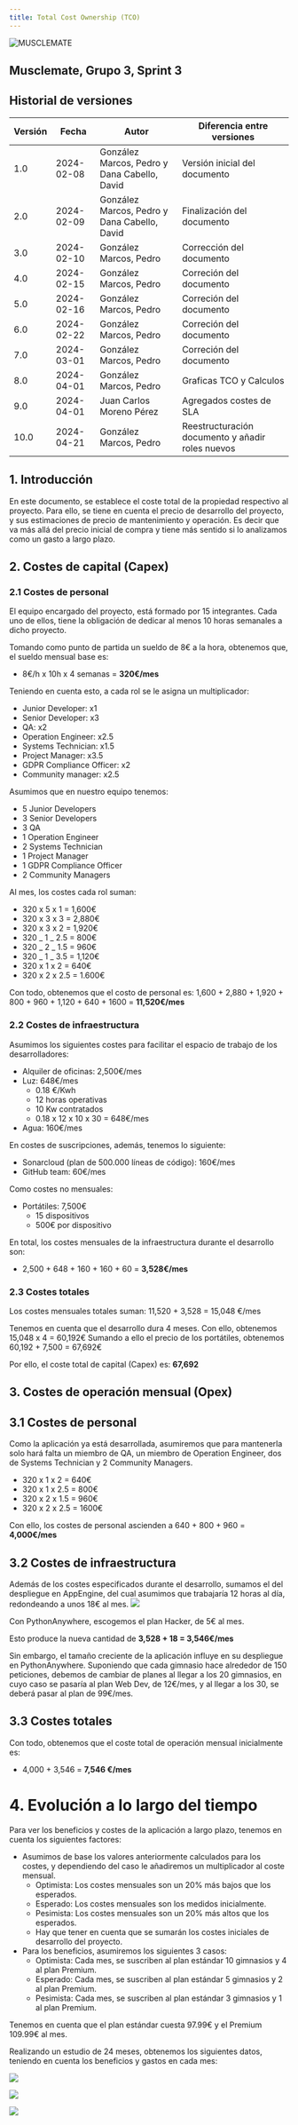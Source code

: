 ```yaml
---
title: Total Cost Ownership (TCO)
---
```


![MUSCLEMATE](logo.png)

## Musclemate, Grupo 3, Sprint 3

## Historial de versiones

| Versión | Fecha      | Autor                  | Diferencia entre versiones                       |
| ------- | ---------- | ---------------------- | ------------------------------------------------ |
| 1.0     | 2024-02-08 | González Marcos, Pedro y Dana Cabello, David | Versión inicial del documento                    |
| 2.0     | 2024-02-09 | González Marcos, Pedro y Dana Cabello, David | Finalización del documento                       |
| 3.0     | 2024-02-10 | González Marcos, Pedro | Corrección del documento                         |
| 4.0     | 2024-02-15 | González Marcos, Pedro | Correción del documento                          |
| 5.0     | 2024-02-16 | González Marcos, Pedro | Correción del documento                          |
| 6.0     | 2024-02-22 | González Marcos, Pedro | Correción del documento                          |
| 7.0     | 2024-03-01 | González Marcos, Pedro | Correción del documento                          |
| 8.0     | 2024-04-01 | González Marcos, Pedro | Graficas TCO y Calculos                          |
| 9.0     | 2024-04-01 | Juan Carlos Moreno Pérez  | Agregados costes de SLA                          |
| 10.0    | 2024-04-21 | González Marcos, Pedro | Reestructuración documento y añadir roles nuevos |

## 1. Introducción

En este documento, se establece el coste total de la propiedad respectivo al proyecto. Para ello, se tiene en cuenta el precio de desarrollo del proyecto, y sus estimaciones de precio de mantenimiento y operación. Es decir que va más allá del precio inicial de compra y tiene más sentido si lo analizamos como un gasto a largo plazo.

## 2. Costes de capital (Capex)

### 2.1 Costes de personal

El equipo encargado del proyecto, está formado por 15 integrantes. Cada uno de ellos, tiene la obligación de dedicar al menos 10 horas semanales a dicho proyecto.

Tomando como punto de partida un sueldo de 8€ a la hora, obtenemos que, el sueldo mensual base es:

- 8€/h x 10h x 4 semanas = **320€/mes**

Teniendo en cuenta esto, a cada rol se le asigna un multiplicador:

- Junior Developer: x1
- Senior Developer: x3
- QA: x2
- Operation Engineer: x2.5
- Systems Technician: x1.5
- Project Manager: x3.5
- GDPR Compliance Officer: x2
- Community manager: x2.5

Asumimos que en nuestro equipo tenemos:

- 5 Junior Developers
- 3 Senior Developers
- 3 QA
- 1 Operation Engineer
- 2 Systems Technician
- 1 Project Manager
- 1 GDPR Compliance Officer
- 2 Community Managers

Al mes, los costes cada rol suman:

- 320 x 5 x 1 = 1,600€
- 320 x 3 x 3 = 2,880€
- 320 x 3 x 2 = 1,920€
- 320 _ 1 _ 2.5 = 800€
- 320 _ 2 _ 1.5 = 960€
- 320 _ 1 _ 3.5 = 1,120€
- 320 x 1 x 2 = 640€
- 320 x 2 x 2.5 = 1.600€

Con todo, obtenemos que el costo de personal es:
1,600 + 2,880 + 1,920 + 800 + 960 + 1,120 + 640 + 1600 = **11,520€/mes**

### 2.2 Costes de infraestructura

Asumimos los siguientes costes para facilitar el espacio de trabajo de los desarrolladores:

- Alquiler de oficinas: 2,500€/mes
- Luz: 648€/mes
  - 0.18 €/Kwh
  - 12 horas operativas
  - 10 Kw contratados
  - 0.18 x 12 x 10 x 30 = 648€/mes
- Agua: 160€/mes

En costes de suscripciones, además, tenemos lo siguiente:

- Sonarcloud (plan de 500.000 líneas de código): 160€/mes
- GitHub team: 60€/mes

Como costes no mensuales:

- Portátiles: 7,500€
  - 15 dispositivos
  - 500€ por dispositivo

En total, los costes mensuales de la infraestructura durante el desarrollo son:

- 2,500 + 648 + 160 + 160 + 60 = **3,528€/mes**

### 2.3 Costes totales

Los costes mensuales totales suman:
11,520 + 3,528 = 15,048 €/mes

Tenemos en cuenta que el desarrollo dura 4 meses. Con ello, obtenemos 15,048 x 4 = 60,192€
Sumando a ello el precio de los portátiles, obtenemos 60,192 + 7,500 = 67,692€

Por ello, el coste total de capital (Capex) es: **67,692**

## 3. Costes de operación mensual (Opex)

## 3.1 Costes de personal

Como la aplicación ya está desarrollada, asumiremos que para mantenerla solo hará falta un miembro de QA, un miembro de Operation Engineer, dos de Systems Technician y
2 Community Managers.

- 320 x 1 x 2 = 640€
- 320 x 1 x 2.5 = 800€
- 320 x 2 x 1.5 = 960€
- 320 x 2 x 2.5 = 1600€

Con ello, los costes de personal ascienden a 640 + 800 + 960 = **4,000€/mes**

## 3.2 Costes de infraestructura

Además de los costes especificados durante el desarrollo, sumamos el del despliegue en AppEngine, del cual asumimos que trabajaría 12 horas al día, redondeando a unos 18€ al mes.
![](/img/appenginecosts.png)

Con PythonAnywhere, escogemos el plan Hacker, de 5€ al mes.

Esto produce la nueva cantidad de **3,528 + 18 = 3,546€/mes**

Sin embargo, el tamaño creciente de la aplicación influye en su despliegue en PythonAnywhere. Suponiendo que cada gimnasio hace alrededor de 150 peticiones,
debemos de cambiar de planes al llegar a los 20 gimnasios, en cuyo caso se pasaría al plan Web Dev, de 12€/mes, y al llegar a los 30, se deberá pasar
al plan de 99€/mes.

## 3.3 Costes totales

Con todo, obtenemos que el coste total de operación mensual inicialmente es:

- 4,000 + 3,546 = **7,546 €/mes**

# 4. Evolución a lo largo del tiempo

Para ver los beneficios y costes de la aplicación a largo plazo, tenemos en cuenta los siguientes factores:

- Asumimos de base los valores anteriormente calculados para los costes, y dependiendo del caso le añadiremos un multiplicador al coste mensual.
  - Optimista: Los costes mensuales son un 20% más bajos que los esperados.
  - Esperado: Los costes mensuales son los medidos inicialmente.
  - Pesimista: Los costes mensuales son un 20% más altos que los esperados.
  - Hay que tener en cuenta que se sumarán los costes iniciales de desarrollo del proyecto.
- Para los beneficios, asumiremos los siguientes 3 casos:
  - Optimista: Cada mes, se suscriben al plan estándar 10 gimnasios y 4 al plan Premium.
  - Esperado: Cada mes, se suscriben al plan estándar 5 gimnasios y 2 al plan Premium.
  - Pesimista: Cada mes, se suscriben al plan estándar 3 gimnasios y 1 al plan Premium.

Tenemos en cuenta que el plan estándar cuesta 97.99€ y el Premium 109.99€ al mes.

Realizando un estudio de 24 meses, obtenemos los siguientes datos, teniendo en cuenta los beneficios y gastos en cada mes:

![](/img/beneficios-vs-costes-corto.png)

![](/img/beneficios-vs-costes-medio.png)

![](/img/beneficios-vs-costes-largo.png)
